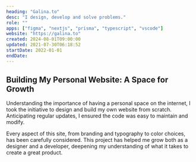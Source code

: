 ```yaml
---
heading: "Galina.to"
desc: "I design, develop and solve problems."
role: ""
apps: ["figma", "nextjs", "prisma", "typescript", "vscode"]
website: "https://galina.to"
created: 2024-08-01T09:00:00
updated: 2021-07-30T06:18:52
startDate: 2022-01-01
endDate:
---
```


## Building My Personal Website: A Space for Growth

Understanding the importance of having a personal space on the internet, I took the initiative to design and build my own website from scratch. Anticipating regular updates, I ensured the code was easy to maintain and modify.

Every aspect of this site, from branding and typography to color choices, has been carefully considered. This project has helped me grow both as a designer and a developer, deepening my understanding of what it takes to create a great product.
